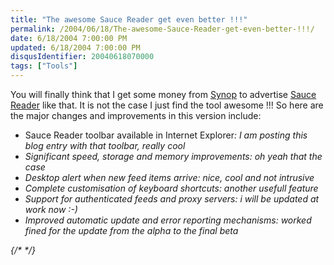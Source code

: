 ```yaml
---
title: "The awesome Sauce Reader get even better !!!"
permalink: /2004/06/18/The-awesome-Sauce-Reader-get-even-better-!!!/
date: 6/18/2004 7:00:00 PM
updated: 6/18/2004 7:00:00 PM
disqusIdentifier: 20040618070000
tags: ["Tools"]
---
```

You will finally think that I get some money from [Synop](http://www.synop.com/) to advertise [Sauce Reader](http://www.synop.com/Products/SauceReader/) like that. It is not the case I just find the tool awesome !!! So here are the major changes and improvements in this version include:

* Sauce Reader toolbar available in Internet Explorer</strong><em>: I am posting this blog entry with that toolbar, really cool<br>
* Significant speed, storage and memory improvements</strong><em>: oh yeah that the case
* Desktop alert when new feed items arrive</strong><em>: nice, cool and not intrusive 
* Complete customisation of keyboard shortcuts</strong><em>: another usefull feature 
* Support for authenticated feeds and proxy servers</strong><em>: i will be updated at work now :-) 
* Improved automatic update and error reporting mechanisms</strong><em>: worked fined for the update from the alpha to the final beta

{/* <!-- more --> */}
